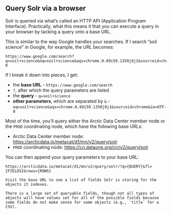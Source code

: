 ## Query Solr via a browser

Solr is queried via what's called an HTTP API (Application Program Interface). Practically, what this means it that you can execute a query in your browser by tacking a query onto a base URL. 

This is similar to the way Google handles your searches. If I search "soil science" in Google, for example, the URL becomes:

```
https://www.google.com/search?q=soil+science&oq=soil+science&aqs=chrome.0.69i59.1350j0j1&sourceid=chrome&ie=UTF-8
```

If I break it down into pieces, I get:

- the **base URL** - `https://www.google.com/search`
- `?`, after which the query parameters are listed
- the **query** - `q=soil+science`
- **other parameters**, which are separated by `&` - `oq=soil+science&aqs=chrome.0.69i59.1350j0j1&sourceid=chrome&ie=UTF-8`

Most of the time, you'll query either the Arctic Data Center member node or the `PROD` coordinating node, which have the following base URLs:

- Arctic Data Center member node: <a href = 'https://arcticdata.io/metacat/d1/mn/v2/query/solr' target='_blank'>https://arcticdata.io/metacat/d1/mn/v2/query/solr</a> 
- `PROD` coordinating node: <a href = 'https://cn.dataone.org/cn/v2/query/solr' target='_blank'>https://cn.dataone.org/cn/v2/query/solr</a>

You can then append your query parameters to your base URL: 

`https://arcticdata.io/metacat/d1/mn/v2/query/solr/?q={QUERY}&fl={FIELDS}&rows={ROWS}`

```block
Visit the base URL to see a list of fields Solr is storing for the objects it indexes.

There is a large set of queryable fields, though not all types of objects will have values set for all of the possible fields because some fields do not make sense for some objects (e.g., `title` for a CSV).
```
